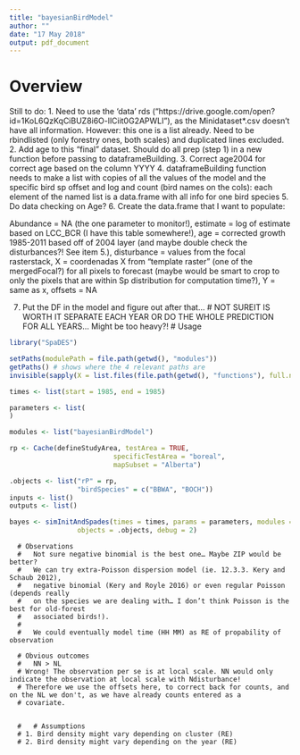 ```yaml
---
title: "bayesianBirdModel"
author: ""
date: "17 May 2018"
output: pdf_document
---
```


# Overview
Still to do:
1. Need to use the 'data' rds ("https://drive.google.com/open?id=1KoL6QzKqCiBUZ8i6O-llCiit0G2APWLI"), as the Minidataset*.csv doesn't have all information. However: this one is a list already. Need to be rbindlisted (only forestry ones, both scales) and duplicated lines excluded.
2. Add age to this "final" dataset. Should do all prep (step 1) in a new function before passing to dataframeBuilding.
3. Correct age2004 for correct age based on the column YYYY
4. dataframeBuilding function needs to make a list with copies of all the values of the model and the specific bird sp offset and log and count (bird names on the cols): each element of the named list is a data.frame with all info for one bird species
5. Do data checking on Age?
6. Create the data.frame that I want to populate:

Abundance = NA (the one parameter to monitor!),
estimate = log of estimate based on LCC_BCR (I have this table somewhere!),
age = corrected growth 1985-2011 based off of 2004 layer (and maybe double check the disturbances?! See item 5.),
disturbance = values from the focal rasterstack, 
X = coordenadas X from "template raster" (one of the mergedFocal?) for all pixels to forecast (maybe would be smart to crop to only the pixels that are within Sp distribution for computation time?),
Y = same as x,
offsets = NA

7. Put the DF in the model and figure out after that...
# NOT SUREIT IS WORTH IT SEPARATE EACH YEAR OR DO THE WHOLE PREDICTION FOR ALL YEARS... Might be too heavy?!
# Usage

```r
library("SpaDES")

setPaths(modulePath = file.path(getwd(), "modules"))
getPaths() # shows where the 4 relevant paths are
invisible(sapply(X = list.files(file.path(getwd(), "functions"), full.names = TRUE), FUN = source))

times <- list(start = 1985, end = 1985)

parameters <- list(
)

modules <- list("bayesianBirdModel")

rp <- Cache(defineStudyArea, testArea = TRUE, 
                          specificTestArea = "boreal",
                          mapSubset = "Alberta")

.objects <- list("rP" = rp,
                 "birdSpecies" = c("BBWA", "BOCH"))
inputs <- list()
outputs <- list()

bayes <- simInitAndSpades(times = times, params = parameters, modules = modules,
                 objects = .objects, debug = 2)

```

      # Observations
      #   Not sure negative binomial is the best one… Maybe ZIP would be better? 
      #   We can try extra-Poisson dispersion model (ie. 12.3.3. Kery and Schaub 2012), 
      #   negative binomial (Kery and Royle 2016) or even regular Poisson (depends really 
      #   on the species we are dealing with… I don’t think Poisson is the best for old-forest 
      #   associated birds!).
      #   
      #   We could eventually model time (HH MM) as RE of propability of observation
      
      # Obvious outcomes
      #   NN > NL
      # Wrong! The observation per se is at local scale. NN would only indicate the observation at local scale with Ndisturbance!
      # Therefore we use the offsets here, to correct back for counts, and on the NL we don't, as we have already counts entered as a 
      # covariate. 
      
      
      #   # Assumptions
      # 1. Bird density might vary depending on cluster (RE)
      # 2. Bird density might vary depending on the year (RE)
      

